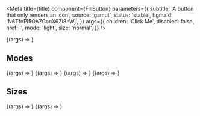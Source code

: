 

<Meta
  title={title}
  component={FillButton}
  parameters={{
    subtitle: 'A button that only renders an icon',
    source: 'gamut',
    status: 'stable',
    figmaId: 'N6TfoPI5OA7GanX6Zl8nWj',
  }}
  args={{
    children: 'Click Me',
    disabled: false,
    href: '',
    mode: 'light',
    size: 'normal',
  }}
/>

<Canvas>
  <Story name="FillButton">{(args) => <FillButton {...args} />}</Story>
</Canvas>

<PropsTable story="FillButton" />

## Modes

<Canvas>
  <Story name="light" args={{ mode: 'light', children: 'light' }}>
    {(args) => <FillButton {...args} />}
  </Story>
  <Story
    name="light-disabled"
    args={{ disabled: true, children: 'light-disabled' }}
  >
    {(args) => <FillButton {...args} />}
  </Story>
</Canvas>

<Canvas>
  <Story name="dark" args={{ mode: 'dark', children: 'dark' }}>
    {(args) => <FillButton {...args} />}
  </Story>
  <Story
    name="dark-disabled"
    args={{ mode: 'dark', disabled: true, children: 'dark-disabled' }}
  >
    {(args) => <FillButton {...args} />}
  </Story>
</Canvas>

## Sizes

<Canvas>
  <Story name="normal" args={{ size: 'normal', children: 'normal' }}>
    {(args) => <FillButton {...args} />}
  </Story>
  <Story name="small" args={{ size: 'small', children: 'small' }}>
    {(args) => <FillButton {...args} />}
  </Story>
</Canvas>
